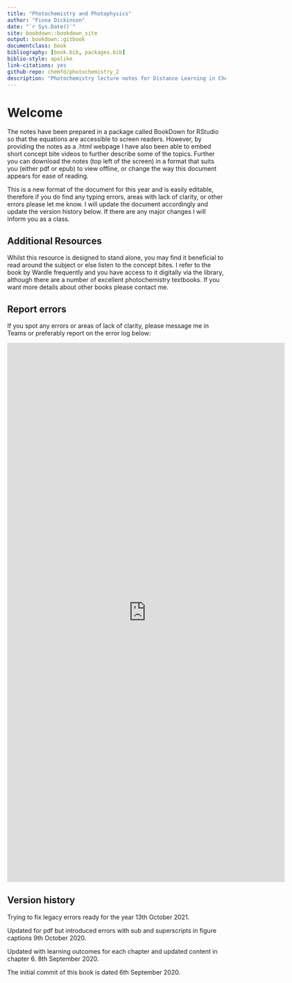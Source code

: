 ```yaml
--- 
title: "Photochemistry and Photophysics"
author: "Fiona Dickinson"
date: "`r Sys.Date()`"
site: bookdown::bookdown_site
output: bookdown::gitbook
documentclass: book
bibliography: [book.bib, packages.bib]
biblio-style: apalike
link-citations: yes
github-repo: chemfd/photochemistry_2
description: "Photochemistry lecture notes for Distance Learning in Chemistry at Bath CH30217"
---
```

# Welcome {-}

The notes have been prepared in a package called BookDown for RStudio so that the equations are accessible to screen readers. However, by providing the notes as a .html webpage I have also been able to embed short concept bite videos to further describe some of the topics. Further you can download the notes (top left of the screen) in a format that suits you (either pdf or epub) to view offline, or change the way this document appears for ease of reading.

This is a new format of the document for this year and is easily editable, therefore if you do find any typing errors, areas with lack of clarity, or other errors please let me know. I will update the document accordingly and update the version history below. If there are any major changes I will inform you as a class.

## Additional Resources {#sec:AddnRes}

Whilst this resource is designed to stand alone, you may find it beneficial to read around the subject or else listen to the concept bites. I refer to the book by Wardle frequently and you have access to it digitally via the library, although there are a number of excellent photochemistry textbooks. If you want more details about other books please contact me.

## Report errors

If you spot any errors or areas of lack of clarity, please message me in Teams or preferably report on the error log below:

<iframe src="https://docs.google.com/forms/d/e/1FAIpQLSc83b-C0FsgDr5eQxvT-2NWwEtvOEwYU1WbLE4j53wWfUDIXQ/viewform?embedded=true" width="640" height="1242" frameborder="0" marginheight="0" marginwidth="0">Loading…</iframe>

## Version history {-}
Trying to fix legacy errors ready for the year 13th October 2021.

Updated for pdf but introduced errors with sub and superscripts in figure captions 9th October 2020.

Updated with learning outcomes for each chapter and updated content in chapter 6. 8th September 2020.

The initial commit of this book is dated 6th September 2020.

